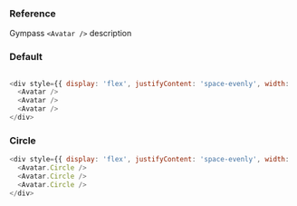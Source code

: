 ### Reference

Gympass `<Avatar />` description

### Default

```javascript

<div style={{ display: 'flex', justifyContent: 'space-evenly', width: '100%' }}>
  <Avatar />
  <Avatar />
  <Avatar />
</div>
```

### Circle

```javascript
<div style={{ display: 'flex', justifyContent: 'space-evenly', width: '100%' }}>
  <Avatar.Circle />
  <Avatar.Circle />
  <Avatar.Circle />
</div>
```
